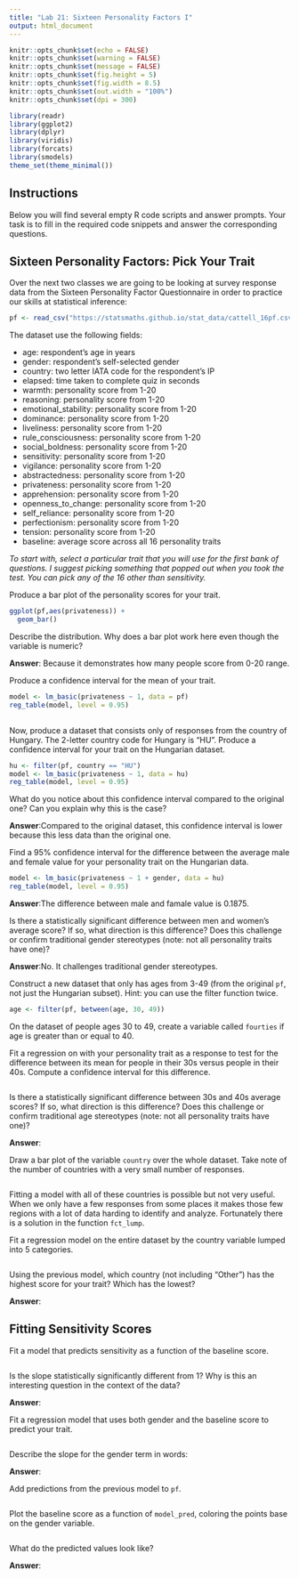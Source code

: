 ---
title: "Lab 21: Sixteen Personality Factors I"
output: html_document
---

```{r setup, include=FALSE}
knitr::opts_chunk$set(echo = FALSE)
knitr::opts_chunk$set(warning = FALSE)
knitr::opts_chunk$set(message = FALSE)
knitr::opts_chunk$set(fig.height = 5)
knitr::opts_chunk$set(fig.width = 8.5)
knitr::opts_chunk$set(out.width = "100%")
knitr::opts_chunk$set(dpi = 300)

library(readr)
library(ggplot2)
library(dplyr)
library(viridis)
library(forcats)
library(smodels)
theme_set(theme_minimal())
```

## Instructions

Below you will find several empty R code scripts and answer prompts. Your task
is to fill in the required code snippets and answer the corresponding
questions.

## Sixteen Personality Factors: Pick Your Trait

Over the next two classes we are going to be looking at survey response
data from the Sixteen Personality Factor Questionnaire in order to practice
our skills at statistical inference:

```{r}
pf <- read_csv("https://statsmaths.github.io/stat_data/cattell_16pf.csv")
```

The dataset use the following fields:

- age: respondent's age in years
- gender: respondent's self-selected gender
- country: two letter IATA code for the respondent's IP
- elapsed: time taken to complete quiz in seconds
- warmth: personality score from 1-20
- reasoning: personality score from 1-20
- emotional_stability: personality score from 1-20
- dominance: personality score from 1-20
- liveliness: personality score from 1-20
- rule_consciousness: personality score from 1-20
- social_boldness: personality score from 1-20
- sensitivity: personality score from 1-20
- vigilance: personality score from 1-20
- abstractedness: personality score from 1-20
- privateness: personality score from 1-20
- apprehension: personality score from 1-20
- openness_to_change: personality score from 1-20
- self_reliance: personality score from 1-20
- perfectionism: personality score from 1-20
- tension: personality score from 1-20
- baseline: average score across all 16 personality traits

*To start with, select a particular trait that you will use for the first
bank of questions. I suggest picking something that popped out when you took
the test. You can pick any of the 16 other than sensitivity.*

Produce a bar plot of the personality scores for your trait.

```{r}
ggplot(pf,aes(privateness)) +
  geom_bar()

```

Describe the distribution. Why does a bar plot work here even though the
variable is numeric?

**Answer**: Because it demonstrates how many people score from 0-20 range. 

Produce a confidence interval for the mean of your trait.

```{r}
model <- lm_basic(privateness ~ 1, data = pf) 
reg_table(model, level = 0.95)
  
```

Now, produce a dataset that consists only of responses from the country of
Hungary. The 2-letter country code for Hungary is "HU". Produce a confidence
interval for your trait on the Hungarian dataset.

```{r}
hu <- filter(pf, country == "HU")
model <- lm_basic(privateness ~ 1, data = hu) 
reg_table(model, level = 0.95)
```

What do you notice about this confidence interval compared to the original
one? Can you explain why this is the case?

**Answer**:Compared to the original dataset, this confidence interval is lower because this less data than the original one. 

Find a 95% confidence interval for the difference between the average
male and female value for your personality trait on the Hungarian data.

```{r}
model <- lm_basic(privateness ~ 1 + gender, data = hu) 
reg_table(model, level = 0.95)
```

**Answer**:The difference between male and famale value is 0.1875.

Is there a statistically significant difference between men and women's
average score? If so, what direction is this difference? Does this challenge
or confirm traditional gender stereotypes (note: not all personality traits
have one)?

**Answer**:No. It challenges traditional gender stereotypes. 

Construct a new dataset that only has ages from 3-49 (from the original `pf`,
not just the Hungarian subset). Hint: you can use the filter function twice.

```{r}
age <- filter(pf, between(age, 30, 49))

```

On the dataset of people ages 30 to 49, create a variable called `fourties` if
age is greater than or equal to 40.


Fit a regression on with your personality trait as a response to test for the
difference between its mean for people in their 30s versus people in their
40s. Compute a confidence interval for this difference.

```{r}

```

Is there a statistically significant difference between 30s and 40s average
scores? If so, what direction is this difference? Does this challenge or
confirm traditional age stereotypes (note: not all personality traits
have one)?

**Answer**:

Draw a bar plot of the variable `country` over the whole dataset. Take
note of the number of countries with a very small number of responses.

```{r}

```

Fitting a model with all of these countries is possible but not very
useful. When we only have a few responses from some places it makes those
few regions with a lot of data harding to identify and analyze. Fortunately
there is a solution in the function `fct_lump`.

Fit a regression model on the entire dataset by the country variable lumped
into 5 categories.

```{r}

```

Using the previous model, which country (not including "Other") has the
highest score for your trait? Which has the lowest?

**Answer**:

## Fitting Sensitivity Scores

Fit a model that predicts sensitivity as a function of the baseline
score.

```{r}

```

Is the slope statistically significantly different from 1? Why is this an
interesting question in the context of the data?

**Answer**:

Fit a regression model that uses both gender and the baseline score to
predict your trait.

```{r}

```

Describe the slope for the gender term in words:

**Answer**:

Add predictions from the previous model to `pf`.

```{r}

```

Plot the baseline score as a function of `model_pred`, coloring the points
base on the gender variable.

```{r}

```

What do the predicted values look like?

**Answer**:


